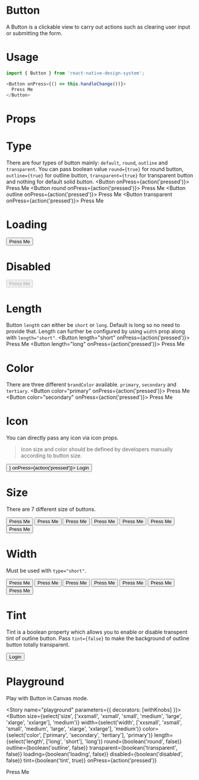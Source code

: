 
<Meta title="Button" component={Button} />

# Button
A Button is a clickable view to carry out actions such as clearing user input or submitting the form.

# Usage
```js
import { Button } from 'react-native-design-system';

<Button onPress={() => this.handleChange())}>
  Press Me
</Button>
```

# Props
<Props of={Button} />

# Type
There are four types of button mainly: `default`, `round`, `outline` and `transparent`. You can pass boolean value `round={true}` for round button, `outline={true}` for outline button, `transparent={true}` for transparent button and nothing for default solid button.
<Preview>
  <Story name="type">
    <Stack>
      <Button onPress={action('pressed')}>
        Press Me
      </Button>
      <Button round onPress={action('pressed')}>
        Press Me
      </Button>
      <Button outline onPress={action('pressed')}>
        Press Me
      </Button>
       <Button transparent onPress={action('pressed')}>
        Press Me
      </Button>
    </Stack>
  </Story>
</Preview>

# Loading

<Preview>
  <Story name="loading">
    <Button loading onPress={action('pressed')}>
      Press Me
    </Button>
  </Story>
</Preview>

# Disabled

<Preview>
  <Story name="disabled">
    <Button disabled onPress={action('pressed')}>
      Press Me
    </Button>
  </Story>
</Preview>

# Length
Button `length` can either be `short` or `long`. Default is long so no need to provide that. Length can further be configured by using `width` prop along with `length="short"`.
<Preview>
  <Story name="length">
    <Stack>
      <Button length="short" onPress={action('pressed')}>
        Press Me
      </Button>
      <Button length="long" onPress={action('pressed')}>
        Press Me
      </Button>
    </Stack>
  </Story>
</Preview>

# Color
There are three different `brandColor` available. `primary`, `secondary` and `tertiary`.
<Preview>
  <Story name="color">
    <Stack>
      <Button color="primary" onPress={action('pressed')}>
        Press Me
      </Button>
      <Button color="secondary" onPress={action('pressed')}>
        Press Me
      </Button>
    </Stack>
  </Story>
</Preview>

# Icon
You can directly pass any icon via icon props.
> Icon size and color should be defined by developers manually according to button size.

<Preview>
  <Story name="icon">
    <Button 
      icon={<Feather
          name="user"
          size={24}
          color="white" />}
      onPress={action('pressed')}>
      Login
    </Button>
  </Story>
</Preview>

# Size
There are 7 different size of buttons.

<Preview>
  <Story name="size">
    <Stack>
      <Button
        size="xxsmall"
        onPress={action('pressed')}>
        Press Me
      </Button>
      <Button
        size="xsmall"
        onPress={action('pressed')}>
        Press Me
      </Button>
      <Button
        size="small"
        onPress={action('pressed')}>
        Press Me
      </Button>
      <Button
        size="medium"
        onPress={action('pressed')}>
        Press Me
      </Button>
      <Button
        size="large"
        onPress={action('pressed')}>
        Press Me
      </Button>
      <Button
        size="xlarge"
        onPress={action('pressed')}>
        Press Me
      </Button>
      <Button
        size="xxlarge"
        onPress={action('pressed')}>
        Press Me
      </Button>
    </Stack>
  </Story>
</Preview>

# Width
Must be used with `type="short"`.

<Preview>
  <Story name="width">
    <Stack>
      <Button
        length="short"
        width="xxsmall"
        onPress={action('pressed')}>
        Press Me
      </Button>
      <Button
        length="short"
        width="xsmall"
        onPress={action('pressed')}>
        Press Me
      </Button>
      <Button
        length="short"
        width="small"
        onPress={action('pressed')}>
        Press Me
      </Button>
      <Button
        length="short"
        width="medium"
        onPress={action('pressed')}>
        Press Me
      </Button>
      <Button
        length="short"
        width="large"
        onPress={action('pressed')}>
        Press Me
      </Button>
      <Button
        length="short"
        width="xlarge"
        onPress={action('pressed')}>
        Press Me
      </Button>
      <Button
        length="short"
        width="xxlarge"
        onPress={action('pressed')}>
        Press Me
      </Button>
    </Stack>
  </Story>
</Preview>

# Tint
Tint is a boolean property which allows you to enable or disable transpent tint of outline button. Pass `tint={false}` to make the background of outline button totally transparent.

<Preview>
  <Story name="tint">
    <Button 
      outline
      tint={false}
      onPress={action('pressed')}>
      Login
    </Button>
  </Story>
</Preview>

# Playground
Play with Button in Canvas mode.

<Story name="playground" parameters={{ decorators: [withKnobs] }}>
  <Button
    size={select('size', ['xxsmall', 'xsmall', 'small', 'medium', 'large', 'xlarge', 'xxlarge'], 'medium')}
    width={select('width', ['xxsmall', 'xsmall', 'small', 'medium', 'large', 'xlarge', 'xxlarge'], 'medium')}
    color={select('color', ['primary', 'secondary', 'tertiary'], 'primary')}
    length={select('length', ['long', 'short'], 'long')}
    round={boolean('round', false)}
    outline={boolean('outline', false)}
    transparent={boolean('transparent', false)}
    loading={boolean('loading', false)}
    disabled={boolean('disabled', false)}
    tint={boolean('tint', true)}
    onPress={action('pressed')}
  >
  Press Me
  </Button>
</Story>